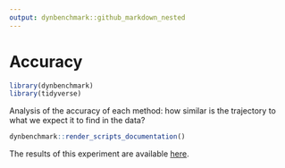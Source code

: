 ```yaml
---
output: dynbenchmark::github_markdown_nested
---
```


# Accuracy

```r
library(dynbenchmark)
library(tidyverse)
```

Analysis of the accuracy of each method: how similar is the trajectory to what we expect it to find in the data?

```r
dynbenchmark::render_scripts_documentation()
```

The results of this experiment are available [here](`r dynbenchmark::link_to_results()`).
